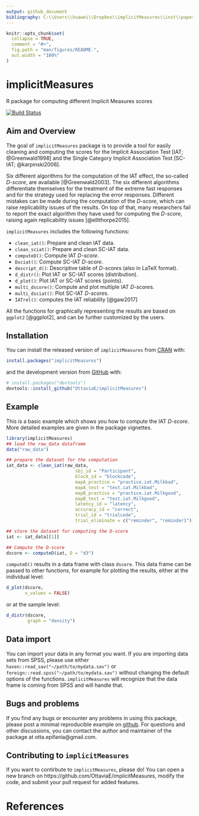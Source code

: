 ```yaml
---
output: github_document
bibliography: C:\\Users\\huawei\\Dropbox\\implicitMeasures\\inst\\paper.bib
---
```


<!-- README.md is generated from README.Rmd. Please edit that file -->

```r
knitr::opts_chunk$set(
  collapse = TRUE,
  comment = "#>",
  fig.path = "man/figures/README-",
  out.width = "100%"
)
```
# implicitMeasures

R package for computing different Implicit Measures scores

[![Build Status](https://travis-ci.org/OttaviaE/implicitMeasures.svg?branch=master)](https://travis-ci.org/OttaviaE/implicitMeasures)

  
## Aim and Overview

The goal of `implicitMeasures` package is to provide a tool for easily cleaning and computing the scores for the Implicit Association Test [IAT; @Greenwald1998] and the Single Category Implicit Association Test [SC-IAT; @karpinski2006]. 

Six different algorithms for the computation of the IAT effect, the so-called *D-score*, are available [@Greenwald2003]. The six different algorithms differentiate themselves for the treatment of the extreme fast responses and for the strategy used for replacing the error responses. Different mistakes can be made during the computation of the *D-score*, which can raise replicability issues of the results. On top of that, many researchers fail to report the exact algorithm they have used for computing the *D-score*, raising again replicability issues [@ellithorpe2015]. 

`implicitMeasures` includes the following functions: 

* `clean_iat()`: Prepare and clean IAT data.
* `clean_sciat()`: Prepare and clean SC-IAT data.
* `computeD()`: Compute IAT *D-score*.
* `Dsciat()`: Compute SC-IAT *D-score*.
* `descript_d()`: Descriptive table of *D-score*s (also in  LaTeX format).
* `d_distr()`: Plot IAT or SC-IAT scores (distribution).
* `d_plot()`: Plot IAT or SC-IAT scores (points).
* `multi_dscore()`: Compute and plot multiple IAT *D-score*s.
* `multi_dsciat()`: Plot SC-IAT *D-score*s.
* `IATrel()`: computes the IAT reliability [@gaw2017]

All the functions for graphically representing the results are based on `ggplot2` [@ggplot2], and can be further customized by the users.

## Installation

You can install the released version of `implicitMeasures` from [CRAN](https://CRAN.R-project.org) with:

``` r
install.packages("implicitMeasures")
```

and the development version from [GitHub](https://github.com/) with:

``` r
# install.packages("devtools")
devtools::install_github("OttaviaE/implicitMeasures")
```
## Example

This is a basic example which shows you how to compute the IAT *D-score*. More detailed examples are given in the package vignettes.

```r
library(implicitMeasures)
## load the raw_data dataframe
data("raw_data")

## prepare the dataset for the computation
iat_data <- clean_iat(raw_data, 
                          sbj_id = "Participant",
                          block_id = "blockcode",
                          mapA_practice = "practice.iat.Milkbad",
                          mapA_test = "test.iat.Milkbad",
                          mapB_practice = "practice.iat.Milkgood",
                          mapB_test = "test.iat.Milkgood",
                          latency_id = "latency",
                          accuracy_id = "correct",
                          trial_id = "trialcode",
                          trial_eliminate = c("reminder", "reminder1"))

## store the dataset for computing the D-score
iat <- iat_data[[1]]

## Compute the D-score
dscore <- computeD(iat, D = "d3")
```

`computeD()` results in a data frame with class `dscore`. This data frame can be passed to other functions, for example for plotting the results, either at the individual level: 

```r
d_plot(dscore, 
       x_values = FALSE)
```
or at the sample level: 

```r
d_distr(dscore, 
        graph = "density")
```

## Data import

You can import your data in any format you want. If you are importing data sets from SPSS, please use either `haven::read_sav("~/path/to/mydata.sav")` or `foreign::read.spss("~/path/to/mydata.sav")` without changing the default options of the functions. `implicitMeasures` will recognize that the data frame is coming from SPSS and will handle that. 

## Bugs and problems

If you find any bugs or encounter any problems in using this package, please post a minimal reproducible example on [github](https://github.com/OttaviaE/implicitMeasures/issues). 
For questions and other discussions, you can contact the author and maintainer of the package at otta.epifania@gmail.com.

## Contributing to `implicitMeasures`

If you want to contirbute to `implicitMeasures`, please do! You can open a new branch on https://github.com/OttaviaE/implicitMeasures, modify the code, and submit  your pull request for added features. 

# References
